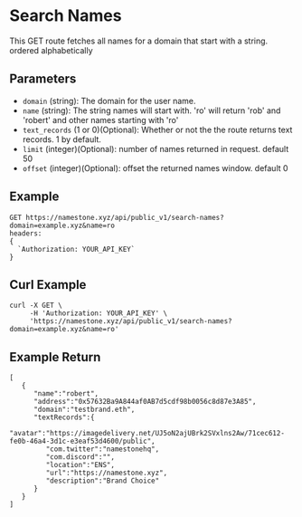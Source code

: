 # Search Names

This GET route fetches all names for a domain that start with a string. ordered alphabetically

## Parameters

- `domain` (string): The domain for the user name.
- `name` (string): The string names will start with. 'ro' will return 'rob' and 'robert' and other names starting with 'ro'
- `text_records` (1 or 0)(Optional): Whether or not the the route returns text records. 1 by default.
- `limit` (integer)(Optional): number of names returned in request. default 50
- `offset` (integer)(Optional): offset the returned names window. default 0

## Example

```
GET https://namestone.xyz/api/public_v1/search-names?domain=example.xyz&name=ro
headers:
{
  `Authorization: YOUR_API_KEY`
}
```

## Curl Example

```
curl -X GET \
     -H 'Authorization: YOUR_API_KEY' \
     'https://namestone.xyz/api/public_v1/search-names?domain=example.xyz&name=ro'

```

## Example Return

```
[
   {
      "name":"robert",
      "address":"0x57632Ba9A844af0AB7d5cdf98b0056c8d87e3A85",
      "domain":"testbrand.eth",
      "textRecords":{
         "avatar":"https://imagedelivery.net/UJ5oN2ajUBrk2SVxlns2Aw/71cec612-fe0b-46a4-3d1c-e3eaf53d4600/public",
         "com.twitter":"namestonehq",
         "com.discord":"",
         "location":"ENS",
         "url":"https://namestone.xyz",
         "description":"Brand Choice"
      }
   }
]
```
